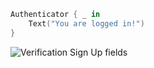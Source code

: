 ```swift
Authenticator { _ in
    Text("You are logged in!")
}
```

![Verification Sign Up fields](/swift/signUp.default.png)

